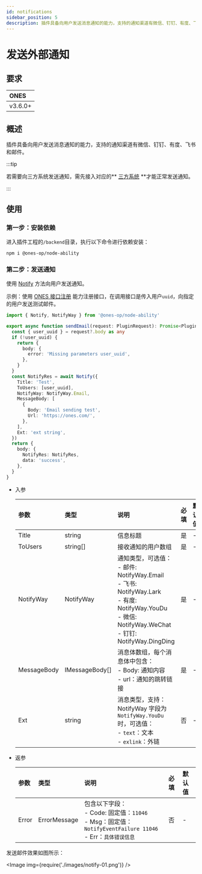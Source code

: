 ```yaml
---
id: notifications
sidebar_position: 5
description: 插件具备向用户发送消息通知的能力，支持的通知渠道有微信、钉钉、有度、飞书和邮件。
---
```



# 发送外部通知

## 要求

| ONES    |
| :------ |
| v3.6.0+ |

## 概述

插件具备向用户发送消息通知的能力，支持的通知渠道有微信、钉钉、有度、飞书和邮件。

:::tip

若需要向三方系统发送通知，需先接入对应的** [三方系统](../business/account/synchronize-with-third-party-system/synchronize-with-third-party-system.mdx) **才能正常发送通知。

:::

## 使用

### 第一步：安装依赖

进入插件工程的`/backend`目录，执行以下命令进行依赖安装：

```shell
npm i @ones-op/node-ability
```

### 第二步：发送通知

使用 [Notify](../../reference/packages/node-ability/node-ability.mdx#Notify) 方法向用户发送通知。

示例：使用 [ONES 接口注册](./ones-api/registration.md) 能力注册接口，在调用接口是传入用户`uuid`，向指定的用户发送测试邮件。

```typescript
import { Notify, NotifyWay } from '@ones-op/node-ability'

export async function sendEmail(request: PluginRequest): Promise<PluginResponse> {
  const { user_uuid } = request?.body as any
  if (!user_uuid) {
    return {
      body: {
        error: 'Missing parameters user_uuid',
      },
    }
  }
  const NotifyRes = await Notify({
    Title: 'Test',
    ToUsers: [user_uuid],
    NotifyWay: NotifyWay.Email,
    MessageBody: [
      {
        Body: 'Email sending test',
        Url: 'https://ones.com/',
      },
    ],
    Ext: 'ext string',
  })
  return {
    body: {
      NotifyRes: NotifyRes,
      data: 'success',
    },
  }
}
```

- 入参

  | **参数**    | **类型**       | **说明**                                                                                                                                                               | **必填** | **默认值** |
  | :---------- | :------------- | :--------------------------------------------------------------------------------------------------------------------------------------------------------------------- | :------- | :--------- |
  | Title       | string         | 信息标题                                                                                                                                                               | 是       | -          |
  | ToUsers     | string[]       | 接收通知的用户数组                                                                                                                                                     | 是       | -          |
  | NotifyWay   | NotifyWay      | 通知类型，可选值：<br />- 邮件: NotifyWay.Email<br />- 飞书: NotifyWay.Lark<br />- 有度: NotifyWay.YouDu<br />- 微信: NotifyWay.WeChat<br />- 钉钉: NotifyWay.DingDing | 是       | -          |
  | MessageBody | IMessageBody[] | 消息体数组，每个消息体中包含：<br />- Body: 通知内容<br />- url：通知的跳转链接                                                                                        | 是       | -          |
  | Ext         | string         | 消息类型，支持：<br/>NotifyWay 字段为`NotifyWay.YouDu`时，可选值：<br/>- `text`：文本<br />- `exlink`：外链                                                            | 否       | -          |

- 返参

  | **参数** | **类型**     | **说明**                                                                                                                    | **必填** | **默认值** |
  | :------- | :----------- | :-------------------------------------------------------------------------------------------------------------------------- | :------- | :--------- |
  | Error    | ErrorMessage | 包含以下字段：<br />- Code: 固定值：`11046`<br />- Msg：固定值：`NotifyEventFailure 11046`<br />- Err：`具体错误信息`<br /> | 否       | -          |

发送邮件效果如图所示：

<Image img={require('./images/notify-01.png')} />
